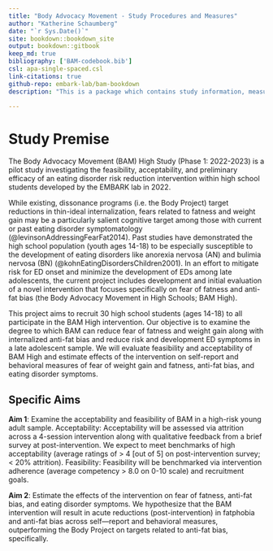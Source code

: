 ```yaml
--- 
title: "Body Advocacy Movement - Study Procedures and Measures"
author: "Katherine Schaumberg"
date: "`r Sys.Date()`"
site: bookdown::bookdown_site
output: bookdown::gitbook
keep_md: true
bibliography: ['BAM-codebook.bib']
csl: apa-single-spaced.csl
link-citations: true
github-repo: embark-lab/bam-bookdown
description: "This is a package which contains study information, measures, and complete data dictionary for the Body Advocacy Movement Study (Wave 1: 2021-2023)"

---
```


# Study Premise

The Body Advocacy Movement (BAM) High Study (Phase 1: 2022-2023) is a pilot study investigating the feasibility, acceptability, and preliminary efficacy of an eating disorder risk reduction intervention within high school students developed by the EMBARK lab in 2022.

While existing, dissonance programs (i.e. the Body Project) target reductions in thin-ideal internalization, fears related to fatness and weight gain may be a particularly salient cognitive target among those with current or past eating disorder symptomatology (@levinsonAddressingFearFat2014). Past studies have demonstrated the high school population (youth ages 14-18) to be especially susceptible to the development of eating disorders like anorexia nervosa (AN) and bulimia nervosa (BN) (@kohnEatingDisordersChildren2001). In an effort to mitigate risk for ED onset and minimize the development of EDs among late adolescents, the current project includes development and initial evaluation of a novel intervention that focuses specifically on fear of fatness and anti-fat bias (the Body Advocacy Movement in High Schools; BAM High).

This project aims to recruit 30 high school students (ages 14-18) to all participate in the BAM High intervention. Our objective is to examine the degree to which BAM can reduce fear of fatness and weight gain along with internalized anti-fat bias and reduce risk and development ED symptoms in a late adolescent sample. We will evaluate feasibility and acceptability of BAM High and estimate effects of the intervention on self-report and behavioral measures of fear of weight gain and fatness, anti-fat bias, and eating disorder symptoms.

## Specific Aims

**Aim 1**: Examine the acceptability and feasibility of BAM in a high-risk young adult sample. Acceptability: Acceptability will be assessed via attrition across a 4-session intervention along with qualitative feedback from a brief survey at post-intervention. We expect to meet benchmarks of high acceptability (average ratings of > 4 [out of 5] on post-intervention survey; < 20% attrition). Feasibility: Feasibility will be benchmarked via intervention adherence (average competency > 8.0 on 0-10 scale) and recruitment goals.

**Aim 2**: Estimate the effects of the intervention on fear of fatness, anti-fat bias, and eating disorder symptoms. We hypothesize that the BAM intervention will result in acute reductions (post-intervention) in fatphobia and anti-fat bias across self—report and behavioral measures, outperforming the Body Project on targets related to anti-fat bias, specifically.
